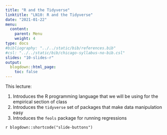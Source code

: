 ```yaml
---
title: "R and the Tidyverse"
linktitle: "LN10: R and the Tidyverse"
date: "2021-01-22"
menu:
  content:
    parent: Menu
    weight: 4
type: docs
#bibliography: "../../static/bib/references.bib"
#csl: "../../static/bib/chicago-syllabus-no-bib.csl"
slides: "10-slides-r"
output:
  blogdown::html_page:
    toc: false
---
```


This lecture:

1. Introduces the R programming language that we will be using for the empirical section of class
2. Introduces the `tidyverse` set of packages that make data manipulation easy
3. Introduces the `feols` package for running regressions

`r blogdown::shortcode("slide-buttons")`

